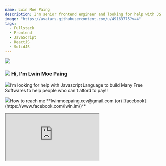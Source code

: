 ```yaml
---
name: Lwin Moe Paing
description: I'm senior frontend engineer and looking for help with JS Language to build Many Free Softwares to help people who can't afford to pay !!
image: "https://avatars.githubusercontent.com/u/49163775?v=4"
tags:
  - Fullstack
  - Frontend
  - JavaScript
  - ReactJS
  - SolidJS
---
```


<div className="flex flex-col md:flex-row">
  <div className="md:w-6/12 mb-5 flex flex-col justify-center items-center">
    <div className="h-28 w-28 rounded-3xl overflow-hidden mx-auto">
      <img src="https://avatars.githubusercontent.com/u/49163775?v=4" />
    </div>
    <h3 className="flex flex-row max-w-[240px] mt-5 mx-auto">
      <img
        src="https://raw.githubusercontent.com/lwinmoepaing/lwinmoepaing/main/img/gitto.gif"
        className="h-[20px] object-contain mr-2"
      />
      <span> Hi, I'm Lwin Moe Paing </span>
    </h3>
    <p className="text-center text-sm my-2"><img className="h-5 inline-block mr-1 relative -top-1" src="https://raw.githubusercontent.com/lwinmoepaing/lwinmoepaing/main/img/katto.gif"/>I’m looking for help with Javascript Language to build Many Free Softwares to help people who can't afford to pay!!</p>
    <p className="text-center text-sm my-2 "><img className="h-5 inline-block mr-1 relative -top-1" src="https://raw.githubusercontent.com/lwinmoepaing/lwinmoepaing/main/img/katto.gif"/>How to reach me **lwinmoepaing.dev@gmail.com (or) [facebook](https://www.facebook.com/lwin.im/)**</p>
  </div>
  <div className="flex flex-1 flex-row justify-center items-center">
    <div className="ph-container">
      <div className="phone">
        <div className="notch-container">
          <div className="notch"></div>
        </div>
        <iframe
          src="https://lwinmoepaing.github.io/"
          className="h-full relative"
        />
      </div>
    </div>
  </div>
</div>
